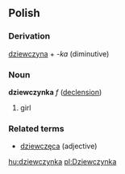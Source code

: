 ==Polish==
===Derivation===
[[dziewczyna]] + ''-ka'' (diminutive)

===Noun===
'''dziewczynka''' ''f'' ([[Wiktionary Appendix:Polish hard feminine noun declension|declension]])
# girl

===Related terms===
* [[dziewczęca]] (adjective)

[[hu:dziewczynka]]
[[pl:Dziewczynka]]